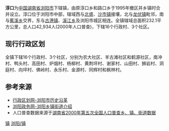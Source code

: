 {{中国乡级行政区|43/01/81/127/000}}
'''淳口'''为[[中华人民共和国|中国]][[湖南省|湖南省]][[浏阳市|浏阳市]]下辖镇，由原淳口乡和路口乡于1995年撤区并乡镇时合并设立。淳口位于浏阳市中部，辖域西与[[北盛镇|北盛]]、[[沙市镇|沙市镇]]接壤，北与[[龙伏镇|龙伏镇]]毗邻，南与[[蕉溪乡|蕉溪乡]]交界，东与[[古港镇|古港镇]]、[[溪江乡|溪江乡]]及浏阳市城区相连。全镇辖域总面积232.1平方公里，总人口42,934人(2000年人口普查)，下辖16个行政村、3个社区。

==现行行政区划==
全镇下辖16个行政村、3个社区，分别为农大社区、羊古滩社区和鹤源社区，南冲村、鸭头村、高田村、炉烟村、杨柳村、黄荆坪村、谢家村、山田村、狮岩村、洞庭村、向坪村、佛岭村、永乐村、金源村、同辉村和枫林村。

==参考来源==
* [http://www.xzqh.org/html/list/1399.html 行政区划网-浏阳市历史沿革] {{Wayback|url=http://www.xzqh.org/html/list/1399.html |date=20110921123932 }}
* [https://web.archive.org/web/20110903164219/http://www.liuyang.gov.cn/column_mlly.asp 浏阳政务网-浏阳乡镇街道介绍]
* 人口普查数据来源于[http://www.stats.gov.cn/tjsj/ndsj/renkoupucha/2000jiedao/html/J43.htm 湖南省2000年第五次全国人口普查乡、镇、街道数据] {{Wayback|url=http://www.stats.gov.cn/tjsj/ndsj/renkoupucha/2000jiedao/html/J43.htm |date=20111007074252 }}

{{Hunan-stub}}
{{浏阳市行政区划}}

[[Category:浏阳市行政区划|镇]]
[[Category:长沙乡镇|浏阳/镇]]